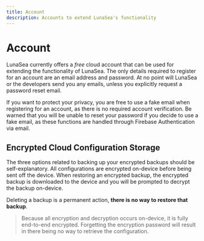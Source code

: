 ```yaml
---
title: Account
description: Accounts to extend LunaSea's functionality
---
```


# Account

LunaSea currently offers a _free_ cloud account that can be used for extending the functionality of LunaSea. The only details required to register for an account are an email address and password. At no point will LunaSea or the developers send you any emails, unless you explicitly request a password reset email.

If you want to protect your privacy, you are free to use a fake email when registering for an account, as there is no required account verification. Be warned that you will be unable to reset your password if you decide to use a fake email, as these functions are handled through Firebase Authentication via email.

## Encrypted Cloud Configuration Storage

The three options related to backing up your encrypted backups should be self-explanatory. All configurations are encrypted on-device before being sent off the device. When restoring an encrypted backup, the encrypted backup is downloaded to the device and you will be prompted to decrypt the backup on-device.

Deleting a backup is a permanent action, **there is no way to restore that backup**.

> Because all encryption and decryption occurs on-device, it is fully end-to-end encrypted. Forgetting the encryption password will result in there being no way to retrieve the configuration.
